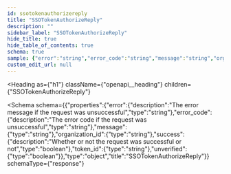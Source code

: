 ```yaml
---
id: ssotokenauthorizereply
title: "SSOTokenAuthorizeReply"
description: ""
sidebar_label: "SSOTokenAuthorizeReply"
hide_title: true
hide_table_of_contents: true
schema: true
sample: {"error":"string","error_code":"string","message":"string","organization_id":"string","success":true,"token_id":"string","unverified":true}
custom_edit_url: null
---
```



<Heading
  as={"h1"}
  className={"openapi__heading"}
  children={"SSOTokenAuthorizeReply"}
>
</Heading>





<Schema
  schema={{"properties":{"error":{"description":"The error message if the request was unsuccessful","type":"string"},"error_code":{"description":"The error code if the request was unsuccessful","type":"string"},"message":{"type":"string"},"organization_id":{"type":"string"},"success":{"description":"Whether or not the request was successful or not","type":"boolean"},"token_id":{"type":"string"},"unverified":{"type":"boolean"}},"type":"object","title":"SSOTokenAuthorizeReply"}}
  schemaType={"response"}
>

</Schema>
